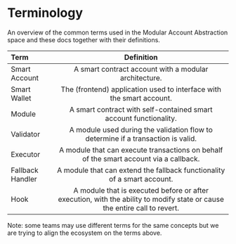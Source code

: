 # Terminology

An overview of the common terms used in the Modular Account Abstraction space and these docs together with their definitions.

| Term             |                                                        Definition                                                         |
| :--------------- | :-----------------------------------------------------------------------------------------------------------------------: |
| Smart Account    |                                   A smart contract account with a modular architecture.                                   |
| Smart Wallet     |                           The (frontend) application used to interface with the smart account.                            |
| Module           |                             A smart contract with self-contained smart account functionality.                             |
| Validator        |                     A module used during the validation flow to determine if a transaction is valid.                      |
| Executor         |                   A module that can execute transactions on behalf of the smart account via a callback.                   |
| Fallback Handler |                          A module that can extend the fallback functionality of a smart account.                          |
| Hook             | A module that is executed before or after execution, with the ability to modify state or cause the entire call to revert. |

Note: some teams may use different terms for the same concepts but we are trying to align the ecosystem on the terms above.
